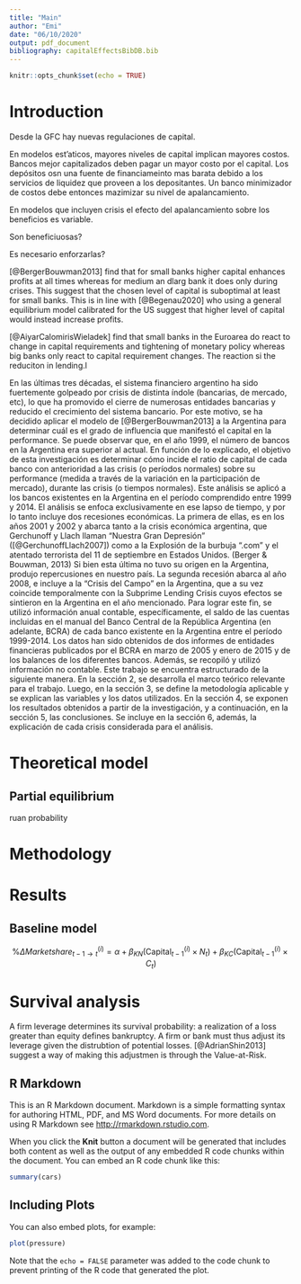 ```yaml
---
title: "Main"
author: "Emi"
date: "06/10/2020"
output: pdf_document
bibliography: capitalEffectsBibDB.bib
---
```


```r
knitr::opts_chunk$set(echo = TRUE)
```

# Introduction

Desde la GFC hay nuevas regulaciones de capital. <!--- read ADRIAN KIFF SHIN 2018 Liquidity leverage and regulation 10 after the GFC --->

<!--- TODO: add new models here --->

En modelos est'aticos, mayores niveles de capital implican mayores costos. Bancos mejor capitalizados deben pagar un mayor costo por el capital. Los depósitos osn una fuente de financiameinto mas barata debido a los servicios de liquidez que proveen a los depositantes. Un banco minimizador de costos debe entonces mazimizar su nivel de apalancamiento.

En modelos que incluyen crisis el efecto del apalancamiento sobre los beneficios es variable.

Son beneficiuosas?

Es necesario enforzarlas?

[@BergerBouwman2013] find that for small banks higher capital enhances profits at all times whereas for medium an dlarg bank it does only during crises. This suggest that the chosen level of capital is suboptimal at least for small banks. This is in line with [@Begenau2020] who using a general equilibrium model calibrated for the US suggest that higher level of capital would instead increase profits.

[@AiyarCalomirisWieladek] find that small banks in the Euroarea do react to change in capital requirements and tightening of monetary policy whereas big banks only react to capital requirement changes. The reaction si the reduciton in lending.l

En las últimas tres décadas, el sistema financiero argentino ha sido fuertemente golpeado por crisis de distinta índole (bancarias, de mercado, etc), lo que ha promovido el cierre de numerosas entidades bancarias y reducido el crecimiento del sistema bancario. Por este motivo, se ha decidido aplicar el modelo de [@BergerBouwman2013] a la Argentina para determinar cuál es el grado de influencia que manifestó el capital en la performance. Se puede observar que, en el año 1999, el número de bancos en la Argentina era superior al actual. En función de lo explicado, el objetivo de esta investigación es determinar cómo incide el ratio de capital de cada banco con anterioridad a las crisis (o períodos normales) sobre su performance (medida a través de la variación en la participación de mercado), durante las crisis (o tiempos normales). Este análisis se aplicó a los bancos existentes en la Argentina en el período comprendido entre 1999 y 2014. El análisis se enfoca exclusivamente en ese lapso de tiempo, y por lo tanto incluye dos recesiones económicas. La primera de ellas, es en los años 2001 y 2002 y abarca tanto a la crisis económica argentina, que Gerchunoff y Llach llaman "Nuestra Gran Depresión" ([@GerchunoffLlach2007]) como a la Explosión de la burbuja ".com" y el atentado terrorista del 11 de septiembre en Estados Unidos. (Berger & Bouwman, 2013) Si bien esta última no tuvo su origen en la Argentina, produjo repercusiones en nuestro país. La segunda recesión abarca al año 2008, e incluye a la "Crisis del Campo" en la Argentina, que a su vez coincide temporalmente con la Subprime Lending Crisis cuyos efectos se sintieron en la Argentina en el año mencionado. Para lograr este fin, se utilizó información anual contable, específicamente, el saldo de las cuentas incluidas en el manual del Banco Central de la República Argentina (en adelante, BCRA) de cada banco existente en la Argentina entre el período 1999-2014. Los datos han sido obtenidos de dos informes de entidades financieras publicados por el BCRA en marzo de 2005 y enero de 2015 y de los balances de los diferentes bancos. Además, se recopiló y utilizó información no contable. Este trabajo se encuentra estructurado de la siguiente manera. En la sección 2, se desarrolla el marco teórico relevante para el trabajo. Luego, en la sección 3, se define la metodología aplicable y se explican las variables y los datos utilizados. En la sección 4, se exponen los resultados obtenidos a partir de la investigación, y a continuación, en la sección 5, las conclusiones. Se incluye en la sección 6, además, la explicación de cada crisis considerada para el análisis.

# Theoretical model

## Partial equilibrium

ruan probability

# Methodology

# Results

## Baseline model

$$
\% \Delta Marketshare^{(i)}_{t-1 \rightarrow t} = \alpha + \beta_{KN} ( \text{Capital}^{(i)}_{t-1} \times N_{t}) + \beta_{KC} ( \text{Capital}^{(i)}_{t-1} \times C_{t})
$$

# Survival analysis

A firm leverage determines its survival probability: a realization of a loss greater than equity defines bankruptcy. A firm or bank must thus adjust its leverage given the distrubtion of potential losses. <!--# Basically here I'm describing the Value-at-Risk concepto, righ? -->[@AdrianShin2013] suggest a way of making this adjustmen is through the Value-at-Risk.

## R Markdown

This is an R Markdown document. Markdown is a simple formatting syntax for authoring HTML, PDF, and MS Word documents. For more details on using R Markdown see <http://rmarkdown.rstudio.com>.

When you click the **Knit** button a document will be generated that includes both content as well as the output of any embedded R code chunks within the document. You can embed an R code chunk like this:

```r
summary(cars)
```

## Including Plots

You can also embed plots, for example:

```r
plot(pressure)
```

Note that the `echo = FALSE` parameter was added to the code chunk to prevent printing of the R code that generated the plot.

